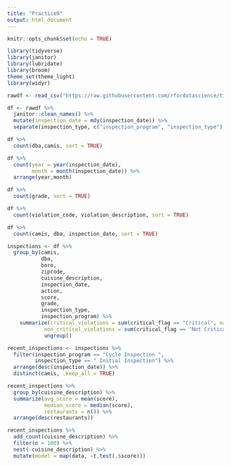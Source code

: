 ```yaml
---
title: "Practice9"
output: html_document
---
```


```r
knitr::opts_chunk$set(echo = TRUE)
```

```r
library(tidyverse)
library(janitor)
library(lubridate)
library(broom)
theme_set(theme_light)
library(widyr)
```

```r
rawdf <- read_csv("https://raw.githubusercontent.com/rfordatascience/tidytuesday/master/data/2018/2018-12-11/nyc_restaurants.csv")
```

```r
df <- rawdf %>%
  janitor::clean_names() %>%
  mutate(inspection_date = mdy(inspection_date)) %>%
  separate(inspection_type, c("inspection_program", "inspection_type"), sep = "/")
```

```r
df %>%
  count(dba,camis, sort = TRUE)

df %>%
  count(year = year(inspection_date),
        month = month(inspection_date)) %>%
  arrange(year,month) 

df %>%
  count(grade, sort = TRUE)

df %>%
  count(violation_code, violation_description, sort = TRUE)

df %>%
  count(camis, dba, inspection_date, sort = TRUE)

inspections <- df %>%
  group_by(camis,
           dba,
           boro,
           zipcode,
           cuisine_description,
           inspection_date,
           action,
           score,
           grade,
           inspection_type,
           inspection_program) %>%
    summarize(critical_violations = sum(critical_flag == "Critical", na.rm=TRUE),
            non_critical_violations = sum(critical_flag == "Not Critical", na.rm=TRUE)) %>%
            ungroup()
```


```r
recent_inspections <- inspections %>%
  filter(inspection_program == "Cycle Inspection ",
         inspection_type == " Initial Inspection") %>%
  arrange(desc(inspection_date)) %>%
  distinct(camis, .keep_all = TRUE)
```

```r
recent_inspections %>%
  group_by(cuisine_description) %>%
  summarize(avg_score = mean(score),
            median_score = median(score),
            restaurants = n()) %>%
  arrange(desc(restaurants))

recent_inspections %>%
  add_count(cuisine_description) %>%
  filter(n > 100) %>%
  nest(-cuisine_description) %>%
  mutate(model = map(data, ~t.test(.$score))) 

```



